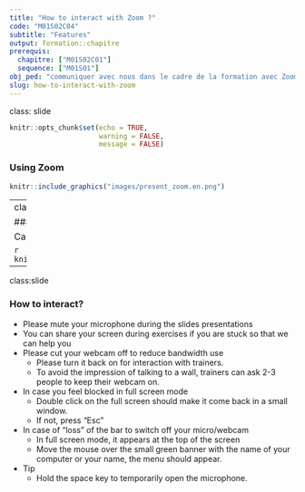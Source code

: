 ```yaml
---
title: "How to interact with Zoom ?"
code: "M01S02C04"
subtitle: "Features"
output: formation::chapitre
prerequis:
  chapitre: ["M01S02C01"]
  sequence: ["M01S01"]
obj_ped: "communiquer avec nous dans le cadre de la formation avec Zoom"
slug: how-to-interact-with-zoom
---
```

class: slide

```r
knitr::opts_chunk$set(echo = TRUE,
                      warning = FALSE,
                      message = FALSE)
```

### Using Zoom

```r
knitr::include_graphics("images/present_zoom.en.png")
```

---
class:slide

### Using Zoom


Call for help during a breakout rooms session

```r
knitr::include_graphics("images/zoom_aide.png")
```

---
class:slide

### How to interact?

- Please mute your microphone during the slides presentations
- You can share your screen during exercises if you are stuck so that we can help you
- Please cut your webcam off to reduce bandwidth use
  + Please turn it back on for interaction with trainers.
  + To avoid the impression of talking to a wall, trainers can ask 2-3 people to keep their webcam on.

- In case you feel blocked in full screen mode
  + Double click on the full screen should make it come back in a small window.
  + If not, press "Esc"
- In case of "loss" of the bar to switch off your micro/webcam
  + In full screen mode, it appears at the top of the screen
  + Move the mouse over the small green banner with the name of your computer or your name, the menu should appear.

- Tip
  + Hold the space key to temporarily open the microphone.  
  
